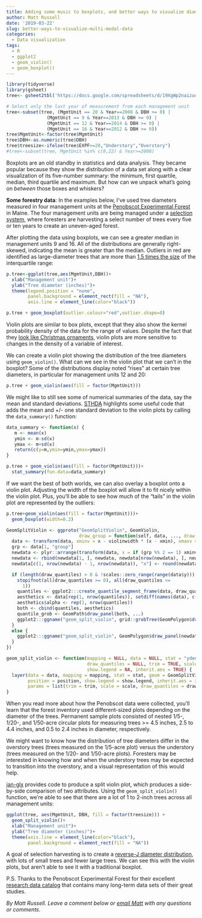 ```yaml
---
title: Adding some music to boxplots, and better ways to visualize diameter distributions
author: Matt Russell
date: '2019-03-22'
slug: better-ways-to-visualize-multi-modal-data
categories:
  - Data visualization
tags:
  - R
  - ggplot2
  - geom_violin()
  - geom_boxplot()
---
```


```r
library(tidyverse)
library(gsheet)
tree<- gsheet2tbl('https://docs.google.com/spreadsheets/d/19XgWp2naizuqvSSr-DlJ0r-53IBgQd8X7yDx_KjkWWE/edit?usp=sharing')
```

```r
# Select only the last year of measurement from each management unit
tree<-subset(tree, (MgmtUnit == 20 & Year==2008 & DBH >= 0) |
               (MgmtUnit == 9 & Year==2013 & DBH >= 0) |
               (MgmtUnit == 12 & Year==2014 & DBH >= 0) |
               (MgmtUnit == 16 & Year==2012 & DBH >= 0))
tree$MgmtUnit<-factor(tree$MgmtUnit)
tree$DBH<-as.numeric(tree$DBH)
tree$treesize<-ifelse(tree$EXPF>=20,"Understory","Overstory")
#tree<-subset(tree, MgmtUnit %in% c(8,22) & Year>=2008)
```

Boxplots are an old standby in statistics and data analysis. They became popular because they show the distribution of a data set along with a clear visualization of its five-number summary: the minimum, first quartile, median, third quartile and maximum. But how can we unpack what's going on *between* those boxes and whiskers?

**Some forestry data**: In the examples below, I've used tree diameters measured in four management units at the [Penobscot Experimental Forest](https://www.nrs.fs.fed.us/ef/locations/me/penobscot/) in Maine. The four management units are being managed under a [selection system](https://en.wikipedia.org/wiki/Selection_cutting), where foresters are harvesting a select number of trees every five or ten years to create an uneven-aged forest.

After plotting the data using boxplots, we can see a greater median in management units 9 and 16. All of the distributions are generally right-skewed, indicating the mean is greater than the median. Outliers in red are identified as large-diameter trees that are more than [1.5 times the size](https://www.khanacademy.org/math/statistics-probability/summarizing-quantitative-data/box-whisker-plots/a/identifying-outliers-iqr-rule) of the interquartile range:

```r
p.tree<-ggplot(tree,aes(MgmtUnit,DBH))+
  xlab("Management unit")+
  ylab("Tree diameter (inches)")+
  theme(legend.position = "none",
        panel.background = element_rect(fill = "NA"),
        axis.line = element_line(color="black"))

p.tree + geom_boxplot(outlier.colour="red",outlier.shape=8)
```

Violin plots are similar to box plots, except that they also show the kernel probability density of the data for the range of values. Despite the fact that they [look like Christmas ornaments](https://simplystatistics.org/2017/07/13/the-joy-of-no-more-violin-plots/), violin plots are more sensitive to changes in the density of a variable of interest. 

We can create a violin plot showing the distribution of the tree diameters using `geom_violin()`. What can we see in the violin plot that we can't in the boxplot? Some of the distributions display noted "rises" at certain tree diameters, in particular for management units 12 and 20:   

```r
p.tree + geom_violin(aes(fill = factor(MgmtUnit)))
```

We might like to still see some of numerical summaries of the data, say the mean and standard deviations. [STHDA](http://www.sthda.com/english/wiki/ggplot2-violin-plot-quick-start-guide-r-software-and-data-visualization) highlights some useful code that adds the mean and +/- one standard deviation to the violin plots by calling the `data_summary()` function:

```r
data_summary <- function(x) {
   m <- mean(x)
   ymin <- m-sd(x)
   ymax <- m+sd(x)
   return(c(y=m,ymin=ymin,ymax=ymax))
}

p.tree + geom_violin(aes(fill = factor(MgmtUnit)))+
  stat_summary(fun.data=data_summary)
```

If we want the best of both worlds, we can also overlay a boxplot onto a violin plot. Adjusting the width of the boxplot will allow it to fit nicely within the violin plot. Plus, you'll be able to see how much of the "tails" in the violin plot are represented by the outliers:

```r
p.tree+geom_violin(aes(fill = factor(MgmtUnit)))+
  geom_boxplot(width=0.2)
```


```r
GeomSplitViolin <- ggproto("GeomSplitViolin", GeomViolin, 
                           draw_group = function(self, data, ..., draw_quantiles = NULL) {
  data <- transform(data, xminv = x - violinwidth * (x - xmin), xmaxv = x + violinwidth * (xmax - x))
  grp <- data[1, "group"]
  newdata <- plyr::arrange(transform(data, x = if (grp %% 2 == 1) xminv else xmaxv), if (grp %% 2 == 1) y else -y)
  newdata <- rbind(newdata[1, ], newdata, newdata[nrow(newdata), ], newdata[1, ])
  newdata[c(1, nrow(newdata) - 1, nrow(newdata)), "x"] <- round(newdata[1, "x"])

  if (length(draw_quantiles) > 0 & !scales::zero_range(range(data$y))) {
    stopifnot(all(draw_quantiles >= 0), all(draw_quantiles <=
      1))
    quantiles <- ggplot2:::create_quantile_segment_frame(data, draw_quantiles)
    aesthetics <- data[rep(1, nrow(quantiles)), setdiff(names(data), c("x", "y")), drop = FALSE]
    aesthetics$alpha <- rep(1, nrow(quantiles))
    both <- cbind(quantiles, aesthetics)
    quantile_grob <- GeomPath$draw_panel(both, ...)
    ggplot2:::ggname("geom_split_violin", grid::grobTree(GeomPolygon$draw_panel(newdata, ...), quantile_grob))
  }
  else {
    ggplot2:::ggname("geom_split_violin", GeomPolygon$draw_panel(newdata, ...))
  }
})

geom_split_violin <- function(mapping = NULL, data = NULL, stat = "ydensity", position = "identity", ..., 
                              draw_quantiles = NULL, trim = TRUE, scale = "area", na.rm = FALSE, 
                              show.legend = NA, inherit.aes = TRUE) {
  layer(data = data, mapping = mapping, stat = stat, geom = GeomSplitViolin, 
        position = position, show.legend = show.legend, inherit.aes = inherit.aes, 
        params = list(trim = trim, scale = scale, draw_quantiles = draw_quantiles, na.rm = na.rm, ...))
}
```


When you read more about how the Penobscot data were collected, you'll learn that the forest inventory used different-sized plots depending on the diameter of the trees. Permanent sample plots consisted of nested 1/5-, 1/20-, and 1/50-acre circular plots for measuring trees >= 4.5 inches, 2.5 to 4.4 inches, and 0.5 to 2.4 inches in diameter, respectively.

We might want to know how the distribution of tree diameters differ in the overstory trees (trees measured on the 1/5-acre plot) versus the understory (trees measured on the 1/20- and 1/50-acre plots). Foresters may be interested in knowing how and when the understory trees may be expected to transition into the overstory, and a visual representation of this would help.


[jan-glx](https://stackoverflow.com/questions/35717353/split-violin-plot-with-ggplot2) provides code to produce a split violin plot, which produces a side-by-side comparison of two attributes. Using the  `geom_split_violin()` function, we're able to see that there are a lot of 1 to 2-inch trees across all management units:

```r
ggplot(tree, aes(MgmtUnit, DBH, fill = factor(treesize))) + 
  geom_split_violin()+
  xlab("Management unit")+
  ylab("Tree diameter (inches)")+
  theme(axis.line = element_line(color="black"),
        panel.background = element_rect(fill = "NA"))

```

A goal of selection harvesting is to create a [reverse-J diameter distribution](https://www.google.com/search?sa=X&rlz=1C1CHBF_enUS808US809&biw=1360&bih=625&q=reverse+j+diameter+distribution&tbm=isch&source=lnms&ved=2ahUKEwj57Km1yJbhAhUK4oMKHQmBDecQ7Al6BAgJEA0), with lots of small trees and fewer large trees. We can see this with the violin plots, but aren't able to see it with a traditional boxplot.

P.S. Thanks to the Penobscot Experimental Forest for their excellent [research data catalog](https://www.nrs.fs.fed.us/ef/locations/me/penobscot/data/data_catalog/) that contains many long-term data sets of their great studies.

*By Matt Russell. Leave a comment below or [email Matt](mailto:matt@arbor-analytics.com) with any questions or comments.*
